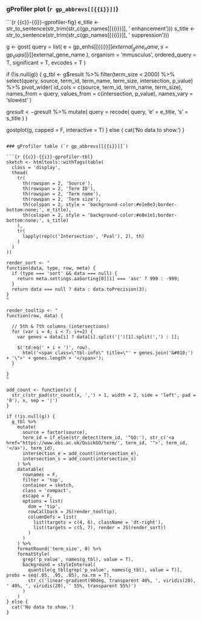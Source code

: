 ### gProfiler plot (`r gp_abbrevs[[{{i}}]]`)

```{r {{c}}-{{i}}-gprofiler-fig}
e_title <- str_to_sentence(str_trim(str_c(gp_names[[{{i}}]], ' enhancement')))
s_title <- str_to_sentence(str_trim(str_c(gp_names[[{{i}}]], ' suppression')))

g <- gost(
  query = list(
    e = gp_enhs[[{{i}}]]$external_gene_name,
    s = gp_sups[[{{i}}]]$external_gene_name
  ),
  organism = 'mmusculus',
  ordered_query = T,
  significant = T,
  evcodes = T
)

if (!is.null(g)) {
  g_tbl <- g$result %>% 
    filter(term_size < 2000) %>% 
    select(query, source, term_id, term_name, term_size, intersection, p_value) %>% 
    pivot_wider(
      id_cols = c(source, term_id, term_name, term_size), 
      names_from = query, 
      values_from = c(intersection, p_value),
      names_vary = 'slowest'
    )
  
  g$result <- g$result %>% 
    mutate(
      query = recode(
        query, 
        'e' = e_title, 
        's' = s_title
      )
    )
  
  gostplot(g, capped = F, interactive = T)
} else {
  cat('No data to show.')
}
```

### gProfiler table (`r gp_abbrevs[[{{i}}]]`)

```{r {{c}}-{{i}}-gprofiler-tbl}
sketch <- htmltools::withTags(table(
  class = 'display',
  thead(
    tr(
      th(rowspan = 2, 'Source'),
      th(rowspan = 2, 'Term ID'),
      th(rowspan = 2, 'Term name'),
      th(rowspan = 2, 'Term size'),
      th(colspan = 2, style = 'background-color:#e1e8e3;border-bottom:none;', e_title),
      th(colspan = 2, style = 'background-color:#e8e1e1;border-bottom:none;', s_title)
    ),
    tr(
      lapply(rep(c('Intersection', 'Pval'), 2), th)
    )
  )
))

render_sort <- "
function(data, type, row, meta) {
  if (type === 'sort' && data === null) {
    return meta.settings.aaSorting[0][1] === 'asc' ? 999 : -999;
  }
  return data === null ? data : data.toPrecision(3);
}
"

render_tooltip <- "
function(row, data) {

  // 5th & 7th columns (intersections)
  for (var i = 4; i < 7; i+=2) {
    var genes = data[i] ? data[i].split('|')[1].split(',') : [];

    $('td:eq(' + i + ')', row).
      html('<span class=\"tbl-info\" title=\"' + genes.join('&#010;') + '\">' + genes.length + '</span>');
  }

}
"

add_count <- function(x) {
  str_c(str_pad(str_count(x, ',') + 1, width = 2, side = 'left', pad = '0'), x, sep = '|')
}

if (!is.null(g)) {
  g_tbl %>% 
    mutate(
      source = factor(source),
      term_id = if_else(str_detect(term_id, '^GO:'), str_c('<a href="https://www.ebi.ac.uk/QuickGO/term/', term_id, '">', term_id, '</a>'), term_id),
      intersection_e = add_count(intersection_e),
      intersection_s = add_count(intersection_s)
    ) %>% 
    datatable(
      rownames = F, 
      filter = 'top',
      container = sketch,
      class = 'compact', 
      escape = F,
      options = list(
        dom = 'tip',
        rowCallback = JS(render_tooltip),
        columnDefs = list(
          list(targets = c(4, 6), className = 'dt-right'),
          list(targets = c(5, 7), render = JS(render_sort))
        )
      )
    ) %>% 
    formatRound('term_size', 0) %>% 
    formatStyle(
      grep('p_value', names(g_tbl), value = T), 
      background = styleInterval(
        quantile(g_tbl[grep('p_value', names(g_tbl), value = T)], probs = seq(.05, .95, .05), na.rm = T),
        str_c('linear-gradient(90deg, transparent 40%, ', viridis(20), ' 40%, ', viridis(20), ' 55%, transparent 55%)')
      )
    )
} else {
  cat('No data to show.')
}
```
